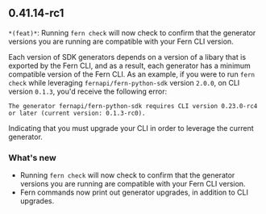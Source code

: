 ## 0.41.14-rc1
`*(feat)*`: Running `fern check` will now check to confirm that the generator versions you are running are compatible with your Fern CLI version.

Each version of SDK generators depends on a version of a libary that is exported by the Fern CLI, and as a result, each generator has a minimum
compatible version of the Fern CLI. As an example, if you were to run `fern check` while leveraging `fernapi/fern-python-sdk` version `2.0.0`, on CLI version `0.1.3`, you'd receive the following error:

`The generator fernapi/fern-python-sdk requires CLI version 0.23.0-rc4 or later (current version: 0.1.3-rc0).`

Indicating that you must upgrade your CLI in order to leverage the current generator.


### What's new
- Running `fern check` will now check to confirm that the generator versions you are running are compatible with your Fern CLI version.
- Fern commands now print out generator upgrades, in addition to CLI upgrades.


